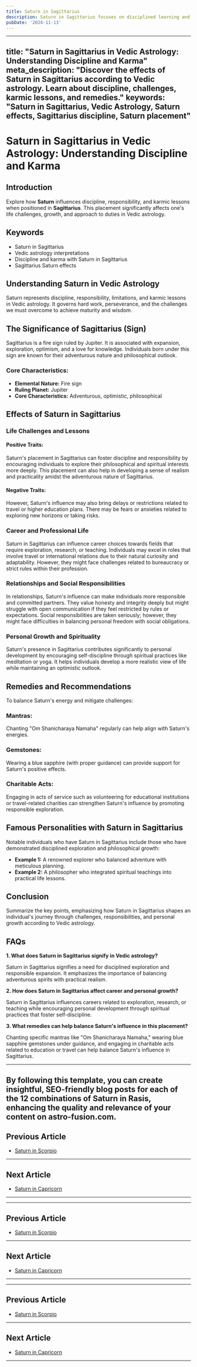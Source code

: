 ```yaml
---
title: Saturn in Sagittarius
description: Saturn in Sagittarius focuses on disciplined learning and philosophy. Individuals seek truth, are responsible in their beliefs, and may work towards long-term educational goals.
pubDate: '2024-11-13'
---
```


---
title: "Saturn in Sagittarius in Vedic Astrology: Understanding Discipline and Karma"
meta_description: "Discover the effects of Saturn in Sagittarius according to Vedic astrology. Learn about discipline, challenges, karmic lessons, and remedies."
keywords: "Saturn in Sagittarius, Vedic Astrology, Saturn effects, Sagittarius discipline, Saturn placement"
---

# Saturn in Sagittarius in Vedic Astrology: Understanding Discipline and Karma

## Introduction

Explore how **Saturn** influences discipline, responsibility, and karmic lessons when positioned in **Sagittarius**. This placement significantly affects one's life challenges, growth, and approach to duties in Vedic astrology.

## Keywords

- Saturn in Sagittarius
- Vedic astrology interpretations
- Discipline and karma with Saturn in Sagittarius
- Sagittarius Saturn effects

## Understanding Saturn in Vedic Astrology

Saturn represents discipline, responsibility, limitations, and karmic lessons in Vedic astrology. It governs hard work, perseverance, and the challenges we must overcome to achieve maturity and wisdom.

## The Significance of Sagittarius (Sign)

Sagittarius is a fire sign ruled by Jupiter. It is associated with expansion, exploration, optimism, and a love for knowledge. Individuals born under this sign are known for their adventurous nature and philosophical outlook.

### Core Characteristics:
- **Elemental Nature:** Fire sign
- **Ruling Planet:** Jupiter
- **Core Characteristics:** Adventurous, optimistic, philosophical

## Effects of Saturn in Sagittarius

### Life Challenges and Lessons

#### Positive Traits:
Saturn's placement in Sagittarius can foster discipline and responsibility by encouraging individuals to explore their philosophical and spiritual interests more deeply. This placement can also help in developing a sense of realism and practicality amidst the adventurous nature of Sagittarius.

#### Negative Traits:
However, Saturn's influence may also bring delays or restrictions related to travel or higher education plans. There may be fears or anxieties related to exploring new horizons or taking risks.

### Career and Professional Life

Saturn in Sagittarius can influence career choices towards fields that require exploration, research, or teaching. Individuals may excel in roles that involve travel or international relations due to their natural curiosity and adaptability. However, they might face challenges related to bureaucracy or strict rules within their profession.

### Relationships and Social Responsibilities

In relationships, Saturn's influence can make individuals more responsible and committed partners. They value honesty and integrity deeply but might struggle with open communication if they feel restricted by rules or expectations. Social responsibilities are taken seriously; however, they might face difficulties in balancing personal freedom with social obligations.

### Personal Growth and Spirituality

Saturn's presence in Sagittarius contributes significantly to personal development by encouraging self-discipline through spiritual practices like meditation or yoga. It helps individuals develop a more realistic view of life while maintaining an optimistic outlook.

## Remedies and Recommendations

To balance Saturn's energy and mitigate challenges:

### Mantras:
Chanting "Om Shanicharaya Namaha" regularly can help align with Saturn's energies.

### Gemstones:
Wearing a blue sapphire (with proper guidance) can provide support for Saturn's positive effects.

### Charitable Acts:
Engaging in acts of service such as volunteering for educational institutions or travel-related charities can strengthen Saturn's influence by promoting responsible exploration.

## Famous Personalities with Saturn in Sagittarius

Notable individuals who have Saturn in Sagittarius include those who have demonstrated disciplined exploration and philosophical growth:

- **Example 1:** A renowned explorer who balanced adventure with meticulous planning.
- **Example 2:** A philosopher who integrated spiritual teachings into practical life lessons.

## Conclusion

Summarize the key points, emphasizing how Saturn in Sagittarius shapes an individual's journey through challenges, responsibilities, and personal growth according to Vedic astrology.

## FAQs

**1. What does Saturn in Sagittarius signify in Vedic astrology?**

Saturn in Sagittarius signifies a need for disciplined exploration and responsible expansion. It emphasizes the importance of balancing adventurous spirits with practical realism.

**2. How does Saturn in Sagittarius affect career and personal growth?**

Saturn in Sagittarius influences careers related to exploration, research, or teaching while encouraging personal development through spiritual practices that foster self-discipline.

**3. What remedies can help balance Saturn's influence in this placement?**

Chanting specific mantras like "Om Shanicharaya Namaha," wearing blue sapphire gemstones under guidance, and engaging in charitable acts related to education or travel can help balance Saturn's influence in Sagittarius.

---

By following this template, you can create insightful, SEO-friendly blog posts for each of the 12 combinations of Saturn in Rasis, enhancing the quality and relevance of your content on astro-fusion.com.
---

## Previous Article
- [Saturn in Scorpio](/blogs-md/0807_Saturn_in_Rashi/080708_Saturn_in_Scorpio.mdx)

---

## Next Article
- [Saturn in Capricorn](/blogs-md/0807_Saturn_in_Rashi/080710_Saturn_in_Capricorn.mdx)

---
---

## Previous Article
- [Saturn in Scorpio](080708_Saturn_in_Scorpio.mdx)

---

## Next Article
- [Saturn in Capricorn](080710_Saturn_in_Capricorn.mdx)

---
---

## Previous Article
- [Saturn in Scorpio](080708_Saturn_in_Scorpio.mdx)

---

## Next Article
- [Saturn in Capricorn](080710_Saturn_in_Capricorn.mdx)

---
